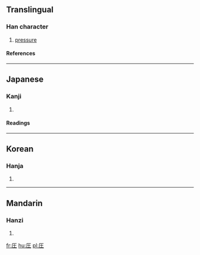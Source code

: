 {{see|壓}}

==Translingual==
===Han character===
{{Han char|rn=32|rad=土|as=02|sn=5|four=|canj=一土 (MG), X一土 (XMG)}}
# [[pressure]]
====References====
{{Han ref|kx=0223.091|dkj=04879|hdz=10068.071|uh=5727|ud=22311}}
----
==Japanese==
===Kanji===
{{ja-kanji|grade=5|rs=土02}}
# {{defn|Japanese}} 
====Readings====
{{ja-readings|on=[[あつ]] (atsu)|kun=[[おさえる]] (osaeru)}}
----
==Korean==
===Hanja===
{{ko-hanja|hangeul=압|rv=ap|mr=ap}}
# {{defn|Korean}}
----
==Mandarin==
===Hanzi===
{{cmn-hanzi|pin=[[yā]] (ya1)|wg=ya<sup>1</sup>}}
# {{defn|Mandarin}}

[[fr:圧]]
[[hu:圧]]
[[pl:圧]]
